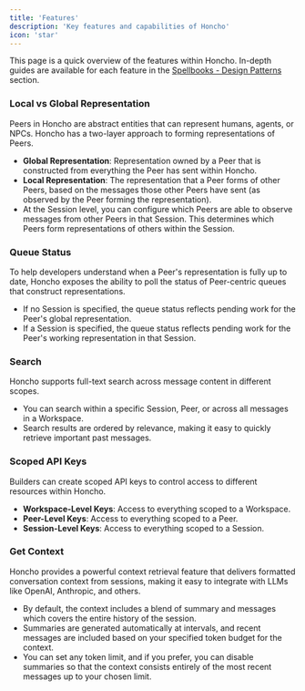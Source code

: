 ```yaml
---
title: 'Features'
description: 'Key features and capabilities of Honcho'
icon: 'star'
---
```


This page is a quick overview of the features within Honcho. In-depth
guides are available for each feature in the [Spellbooks - Design Patterns](../../guides/overview#design-patterns) section.

### Local vs Global Representation
Peers in Honcho are abstract entities that can represent humans, agents, or NPCs. Honcho has a two-layer approach to forming representations of Peers.
- **Global Representation**: Representation owned by a Peer that is constructed from everything the Peer has sent within Honcho.
- **Local Representation**: The representation that a Peer forms of other Peers, based on the messages those other Peers have sent (as observed by the Peer forming the representation).
- At the Session level, you can configure which Peers are able to observe messages from other Peers in that Session. This determines which Peers form representations of others within the Session.

### Queue Status
To help developers understand when a Peer's representation is fully up to date, Honcho exposes the ability to poll the status of Peer-centric queues that construct representations.
- If no Session is specified, the queue status reflects pending work for the Peer's global representation.
- If a Session is specified, the queue status reflects pending work for the Peer's working representation in that Session.

### Search
Honcho supports full-text search across message content in different scopes.
- You can search within a specific Session, Peer, or across all messages in a Workspace.
- Search results are ordered by relevance, making it easy to quickly retrieve important past messages.

### Scoped API Keys
Builders can create scoped API keys to control access to different resources within Honcho.
- **Workspace-Level Keys**: Access to everything scoped to a Workspace.
- **Peer-Level Keys**: Access to everything scoped to a Peer.
- **Session-Level Keys**: Access to everything scoped to a Session.

### Get Context
Honcho provides a powerful context retrieval feature that delivers formatted conversation context from sessions, making it easy to integrate with LLMs like OpenAI, Anthropic, and others.
- By default, the context includes a blend of summary and messages which covers the entire history of the session.
- Summaries are generated automatically at intervals, and recent messages are included based on your specified token budget for the context.
- You can set any token limit, and if you prefer, you can disable summaries so that the context consists entirely of the most recent messages up to your chosen limit.
